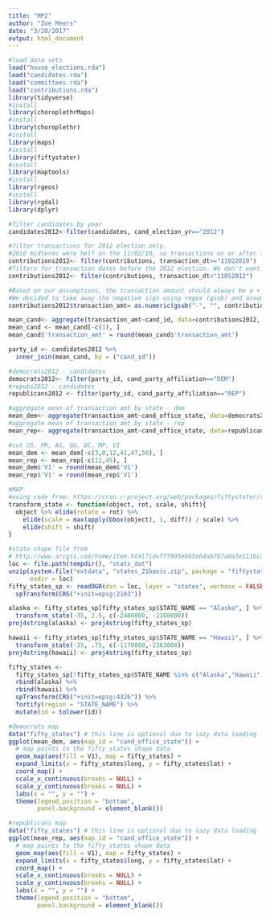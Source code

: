```yaml
---
title: "MP2"
author: "Zoe Meers"
date: "3/20/2017"
output: html_document
---
```

```r
#load data sets
load("house_elections.rda")
load("candidates.rda")
load("committees.rda")
load("contributions.rda")
library(tidyverse)
#install
library(choroplethrMaps)
#install
library(choroplethr)
#install
library(maps)
#install
library(fiftystater)
#install
library(maptools)
#install
library(rgeos)
#install
library(rgdal)
library(dplyr)
```


```r
#filter candidates by year
candidates2012<-filter(candidates, cand_election_yr=="2012")
```
```r
#filter transactions for 2012 election only.
#2010 midterms were helf on the 11/02/10, so transactions on or after this date are most likely for 2012
contributions2012<- filter(contributions, transaction_dt>="11022010")
#filters for transaction dates before the 2012 election. We don't want contributions for the 2014 midterms.
contributions2012<- filter(contributions, transaction_dt<"11052012")
```
```r
#Based on our assumptions, the transaction amount should always be a + number. The data does not look clean (many transaction amounts are - amounts)
#We decided to take away the negative sign using regex (gsub) and assume that was the amount the person contributed
contributions2012$transaction_amt= as.numeric(gsub("-", "", contributions2012$transaction_amt))
```
```r
mean_cand<- aggregate(transaction_amt~cand_id, data=contributions2012, FUN=function(x) c(mean=mean(x), count=length(x)))
mean_cand <- mean_cand[-c(1), ]
mean_cand$'transaction_amt' = round(mean_cand$'transaction_amt')
```


```r
party_id <- candidates2012 %>%
  inner_join(mean_cand, by = ("cand_id"))
```


```r
#democrats2012 - candidates
democrats2012<- filter(party_id, cand_party_affiliation=="DEM")
#repubs2012 - candidates
republicans2012 <- filter(party_id, cand_party_affiliation=="REP")
```

```r
#aggregate mean of transaction amt by state - dem
mean_dem<- aggregate(transaction_amt~cand_office_state, data=democrats2012, FUN=function(x) c(mean=mean(x), count=length(x)))
#aggregate mean of transaction amt by state - rep
mean_rep<- aggregate(transaction_amt~cand_office_state, data=republicans2012, FUN=function(x) c(mean=mean(x), count=length(x)))
```

```r
#cut US, PR, AS, GU, DC, MP, VI
mean_dem <- mean_dem[-c(3,8,12,41,47,50), ]
mean_rep <- mean_rep[-c(11,45), ]
mean_dem$'V1' = round(mean_dem$'V1')
mean_rep$'V1' = round(mean_rep$'V1')
```

```r
#MAP
#using code from: https://cran.r-project.org/web/packages/fiftystater/vignettes/fiftystater.html
transform_state <- function(object, rot, scale, shift){
  object %>% elide(rotate = rot) %>%
    elide(scale = max(apply(bbox(object), 1, diff)) / scale) %>%
    elide(shift = shift)
}

#state shape file from
# http://www.arcgis.com/home/item.html?id=f7f805eb65eb4ab787a0a3e1116ca7e5
loc <- file.path(tempdir(), "stats_dat")
unzip(system.file("extdata", "states_21basic.zip", package = "fiftystater"),
      exdir = loc)
fifty_states_sp <- readOGR(dsn = loc, layer = "states", verbose = FALSE) %>%
  spTransform(CRS("+init=epsg:2163"))

alaska <- fifty_states_sp[fifty_states_sp$STATE_NAME == "Alaska", ] %>%
  transform_state(-35, 2.5, c(-2400000, -2100000))
proj4string(alaska) <- proj4string(fifty_states_sp)

hawaii <- fifty_states_sp[fifty_states_sp$STATE_NAME == "Hawaii", ] %>%
  transform_state(-35, .75, c(-1170000,-2363000))
proj4string(hawaii) <- proj4string(fifty_states_sp)

fifty_states <-
  fifty_states_sp[!fifty_states_sp$STATE_NAME %in% c("Alaska","Hawaii"), ] %>%
  rbind(alaska) %>%
  rbind(hawaii) %>%
  spTransform(CRS("+init=epsg:4326")) %>%
  fortify(region = "STATE_NAME") %>%
  mutate(id = tolower(id))
```

```r
#democrats map
data("fifty_states") # this line is optional due to lazy data loading
ggplot(mean_dem, aes(map_id = "cand_office_state")) + 
  # map points to the fifty_states shape data
  geom_map(aes(fill = V1), map = fifty_states) + 
  expand_limits(x = fifty_states$long, y = fifty_states$lat) +
  coord_map() +
  scale_x_continuous(breaks = NULL) + 
  scale_y_continuous(breaks = NULL) +
  labs(x = "", y = "") +
  theme(legend.position = "bottom", 
        panel.background = element_blank())
```



```r
#republicans map
data("fifty_states") # this line is optional due to lazy data loading
ggplot(mean_rep, aes(map_id = "cand_office_state")) + 
  # map points to the fifty_states shape data
  geom_map(aes(fill = V1), map = fifty_states) + 
  expand_limits(x = fifty_states$long, y = fifty_states$lat) +
  coord_map() +
  scale_x_continuous(breaks = NULL) + 
  scale_y_continuous(breaks = NULL) +
  labs(x = "", y = "") +
  theme(legend.position = "bottom", 
        panel.background = element_blank())
```


